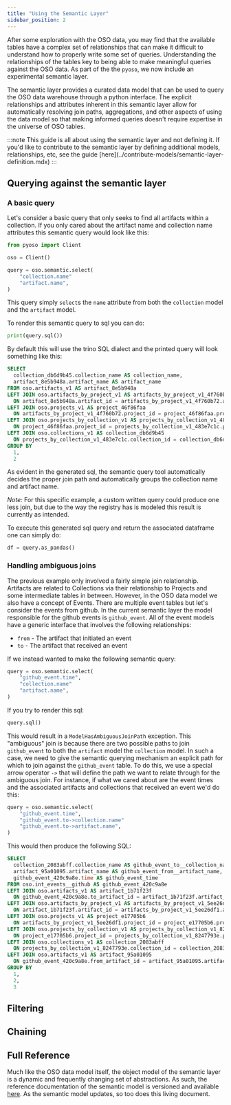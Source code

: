 ```yaml
---
title: "Using the Semantic Layer"
sidebar_position: 2
---
```



After some exploration with the OSO data, you may find that the available tables
have a complex set of relationships that can make it difficult to understand how
to properly write some set of queries. Understanding the relationships of the
tables key to being able to make meaningful queries against the OSO data. As
part of the the `pyoso`, we now include an experimental semantic layer.

The semantic layer provides a curated data model that can be used to query the
OSO data warehouse through a python interface. The explicit relationships and
attributes inherent in this semantic layer allow for automatically resolving
join paths, aggregations, and other aspects of using the data model so that
making informed queries doesn't require expertise in the universe of OSO tables.

<AnatomyOfSemanticLayer>
:::note 
This guide is all about using the semantic layer and not defining it. If
you'd like to contribute to the semantic layer by defining additional models,
relationships, etc, see the guide
[here](../contribute-models/semantic-layer-definition.mdx)
:::
</AnatomyOfSemanticLayer>


## Querying against the semantic layer

### A basic query

Let's consider a basic query that only seeks to find all artifacts within a
collection. If you only cared about the artifact name and collection name
attributes this semantic query would look like this:

```python
from pyoso import Client

oso = Client()

query = oso.semantic.select(
    "collection.name"
    "artifact.name",
)
```

This query simply `select`s the `name` attribute from both the `collection`
model and the `artifact` model.

To render this semantic query to sql you can do:

```python
print(query.sql())
```

By default this will use the trino SQL dialect and the printed query will look
something like this:

```sql
SELECT
  collection_db6d9b45.collection_name AS collection_name,
  artifact_8e5b948a.artifact_name AS artifact_name
FROM oso.artifacts_v1 AS artifact_8e5b948a
LEFT JOIN oso.artifacts_by_project_v1 AS artifacts_by_project_v1_4f760b72
  ON artifact_8e5b948a.artifact_id = artifacts_by_project_v1_4f760b72.artifact_id
LEFT JOIN oso.projects_v1 AS project_46f86faa
  ON artifacts_by_project_v1_4f760b72.project_id = project_46f86faa.project_id
LEFT JOIN oso.projects_by_collection_v1 AS projects_by_collection_v1_483e7c1c
  ON project_46f86faa.project_id = projects_by_collection_v1_483e7c1c.project_id
LEFT JOIN oso.collections_v1 AS collection_db6d9b45
  ON projects_by_collection_v1_483e7c1c.collection_id = collection_db6d9b45.collection_id
GROUP BY
  1,
  2
```

As evident in the generated sql, the semantic query tool automatically decides the proper join path and automatically groups the collection name and artifact name.

_Note:_ For this specific example, a custom written query could produce one less
join, but due to the way the registry has is modeled this result is currently
as intended.

To execute this generated sql query and return the associated dataframe one can simply do:

```python
df = query.as_pandas()
```

### Handling ambiguous joins

The previous example only involved a fairly simple join relationship. Artifacts
are related to Collections via their relationship to Projects and some intermediate tables in between. However, in the OSO data model we also have a concept of Events. There are multiple event tables but let's consider the events from github. In the current semantic layer the model responsible for the github events is `github_event`. All of the event models have a generic interface that involves the following relationships:

- `from` - The artifact that initiated an event
- `to` - The artifact that received an event

If we instead wanted to make the following semantic query:

```python
query = oso.semantic.select(
    "github_event.time",
    "collection.name"
    "artifact.name",
)
```

If you try to render this sql:

```python
query.sql()
```

This would result in a `ModelHasAmbiguousJoinPath` exception. This "ambiguous"
join is because there are two possible paths to join `github_event` to both the
`artifact` model the `collection` model. In such a case, we need to give the
semantic querying mechanism an explicit path for which to join against the
`github_event` table. To do this, we use a special arrow operator `->` that will
define the path we want to relate through for the ambiguous join. For instance,
if what we cared about are the event times and the associated artifacts and
collections that received an event we'd do this:

```python
query = oso.semantic.select(
    "github_event.time",
    "github_event.to->collection.name"
    "github_event.to->artifact.name",
)
```

This would then produce the following SQL:

```sql
SELECT
  collection_2083abff.collection_name AS github_event_to__collection_name,
  artifact_95a01095.artifact_name AS github_event_from__artifact_name,
  github_event_420c9a8e.time AS github_event_time
FROM oso.int_events__github AS github_event_420c9a8e
LEFT JOIN oso.artifacts_v1 AS artifact_1b71f23f
  ON github_event_420c9a8e.to_artifact_id = artifact_1b71f23f.artifact_id
LEFT JOIN oso.artifacts_by_project_v1 AS artifacts_by_project_v1_5ee26df1
  ON artifact_1b71f23f.artifact_id = artifacts_by_project_v1_5ee26df1.artifact_id
LEFT JOIN oso.projects_v1 AS project_e17705b6
  ON artifacts_by_project_v1_5ee26df1.project_id = project_e17705b6.project_id
LEFT JOIN oso.projects_by_collection_v1 AS projects_by_collection_v1_8247793e
  ON project_e17705b6.project_id = projects_by_collection_v1_8247793e.project_id
LEFT JOIN oso.collections_v1 AS collection_2083abff
  ON projects_by_collection_v1_8247793e.collection_id = collection_2083abff.collection_id
LEFT JOIN oso.artifacts_v1 AS artifact_95a01095
  ON github_event_420c9a8e.from_artifact_id = artifact_95a01095.artifact_id
GROUP BY
  1,
  2,
  3
```

## Filtering

## Chaining

## Full Reference

Much like the OSO data model itself, the object model of the semantic layer is a
dynamic and frequently changing set of abstractions. As such, the reference
documentation of the semantic model is versioned and available [here](?). As the semantic model updates, so too does this living document.
